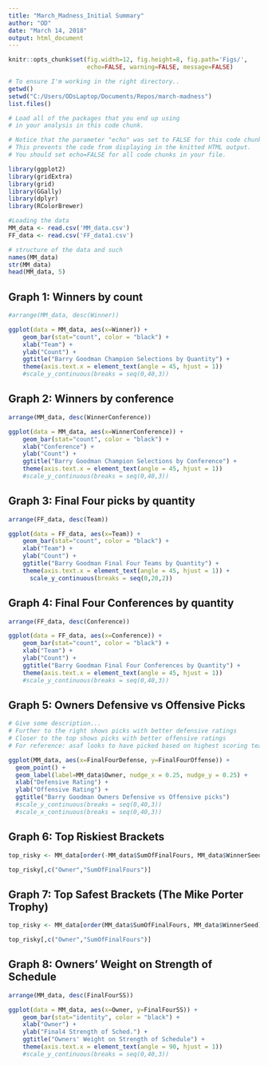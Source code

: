 ```yaml
---
title: "March_Madness_Initial Summary"
author: "OD"
date: "March 14, 2018"
output: html_document
---
```


```r
knitr::opts_chunk$set(fig.width=12, fig.height=8, fig.path='Figs/',
                      echo=FALSE, warning=FALSE, message=FALSE)
```

```r
# To ensure I'm working in the right directory..
getwd()
setwd("C:/Users/ODsLaptop/Documents/Repos/march-madness")
list.files()
```

```r
# Load all of the packages that you end up using
# in your analysis in this code chunk.

# Notice that the parameter "echo" was set to FALSE for this code chunk.
# This prevents the code from displaying in the knitted HTML output.
# You should set echo=FALSE for all code chunks in your file.

library(ggplot2)
library(gridExtra)
library(grid)
library(GGally)
library(dplyr)
library(RColorBrewer)
```

```r
#Loading the data
MM_data <- read.csv('MM_data.csv')
FF_data <- read.csv('FF_data1.csv')
```

```r
# structure of the data and such
names(MM_data)
str(MM_data)
head(MM_data, 5)
```

## Graph 1: Winners by count

```r
#arrange(MM_data, desc(Winner))

ggplot(data = MM_data, aes(x=Winner)) +
    geom_bar(stat="count", color = "black") +
    xlab("Team") +
    ylab("Count") +
    ggtitle("Barry Goodman Champion Selections by Quantity") +
    theme(axis.text.x = element_text(angle = 45, hjust = 1))
	#scale_y_continuous(breaks = seq(0,40,3))
```

## Graph 2: Winners by conference

```r
arrange(MM_data, desc(WinnerConference))

ggplot(data = MM_data, aes(x=WinnerConference)) +
    geom_bar(stat="count", color = "black") +
    xlab("Conference") +
    ylab("Count") +
    ggtitle("Barry Goodman Champion Selections by Conference") +
    theme(axis.text.x = element_text(angle = 45, hjust = 1))
	#scale_y_continuous(breaks = seq(0,40,3))
```

## Graph 3: Final Four picks by quantity

```r
arrange(FF_data, desc(Team))

ggplot(data = FF_data, aes(x=Team)) +
    geom_bar(stat="count", color = "black") +
    xlab("Team") +
    ylab("Count") +
    ggtitle("Barry Goodman Final Four Teams by Quantity") +
    theme(axis.text.x = element_text(angle = 45, hjust = 1)) +
	  scale_y_continuous(breaks = seq(0,20,2))
```

## Graph 4: Final Four Conferences by quantity

```r
arrange(FF_data, desc(Conference))

ggplot(data = FF_data, aes(x=Conference)) +
    geom_bar(stat="count", color = "black") +
    xlab("Team") +
    ylab("Count") +
    ggtitle("Barry Goodman Final Four Conferences by Quantity") +
    theme(axis.text.x = element_text(angle = 45, hjust = 1))
	#scale_y_continuous(breaks = seq(0,40,3))
```

## Graph 5: Owners Defensive vs Offensive Picks

```r
# Give some description...
# Further to the right shows picks with better defensive ratings
# Closer to the top shows picks with better offensive ratings
# For reference: asaf looks to have picked based on highest scoring teams..

ggplot(MM_data, aes(x=FinalFourDefense, y=FinalFourOffense)) +
  geom_point() + 
  geom_label(label=MM_data$Owner, nudge_x = 0.25, nudge_y = 0.25) +
  xlab("Defensive Rating") +
  ylab("Offensive Rating") +
  ggtitle("Barry Goodman Owners Defensive vs Offensive picks")
  #scale_y_continuous(breaks = seq(0,40,3))
  #scale_x_continuous(breaks = seq(0,40,3))
```

## Graph 6: Top Riskiest Brackets
```r

top_risky <- MM_data[order(-MM_data$SumOfFinalFours, MM_data$WinnerSeed),]

top_risky[,c("Owner","SumOfFinalFours")]
```

## Graph 7: Top Safest Brackets (The Mike Porter Trophy)
```r

top_risky <- MM_data[order(MM_data$SumOfFinalFours, MM_data$WinnerSeed),]

top_risky[,c("Owner","SumOfFinalFours")]
```

## Graph 8: Owners' Weight on Strength of Schedule
```r

arrange(MM_data, desc(FinalFourSS))

ggplot(data = MM_data, aes(x=Owner, y=FinalFourSS)) +
    geom_bar(stat="identity", color = "black") +
    xlab("Owner") +
    ylab("Final4 Strength of Sched.") +
    ggtitle("Owners' Weight on Strength of Schedule") +
    theme(axis.text.x = element_text(angle = 90, hjust = 1))
	#scale_y_continuous(breaks = seq(0,40,3))
```
